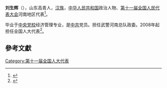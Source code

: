 '''刘生辉'''（{{bd|1953年||}}），山东高青人，[[汉族|汉族]]，[[中华人民共和国|中华人民共和国]]政治人物、[[第十一届全国人民代表大会|第十一届全国人民代表大会]]河南地区代表<ref>{{cite web|author=新华网|title=第十一届全国人大代表|url=http://news.xinhuanet.com/ziliao/2008-03/03/content_7708230.htm?node=36628|publisher=新华网|accessdate=2014-01-07|archive-date=2014-01-10|archive-url=https://web.archive.org/web/20140110211415/http://news.xinhuanet.com/ziliao/2008-03/03/content_7708230.htm?node=36628|dead-url=no}}</ref>。

毕业于[[中央党校|中央党校]]经济管理专业，是[[中共|中共]]党员。担任武警河南总队政委。2008年起担任全国人大代表<ref>{{cite news|title=全国人大代表信息-刘生辉|url=http://210.82.31.1:8084/delegate/viewDelegate.action?dbid=111420|accessdate=2013-04-05|newspaper=全国人大网|archive-url=https://web.archive.org/web/20140502001642/http://www.npc.gov.cn/delegate/viewDelegate.action?dbid=111420|archive-date=2014-05-02|dead-url=yes}}</ref>。

==參考文獻==
{{reflist}}
[[Category:第十一届全国人大代表|Category:第十一届全国人大代表]]